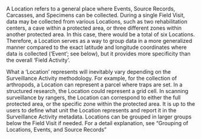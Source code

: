 <!-- # Location {.unnumbered} -->

A Location refers to a general place where Events, Source Records, Carcasses, and Specimens can be collected. During a single Field Visit, data may be collected from various Locations, such as two rehabilitation centers, a cave within a protected area, or three different zones within another protected area. In this case, there would be a total of six Locations. Therefore, a Location serves as a way to group data in a more generalized manner compared to the exact latitude and longitude coordinates where data is collected ('Event'; see below), but it provides more specificity than the overall 'Field Activity'. 

What a 'Location' represents will inevitably vary depending on the Surveillance Activity methodology. For example, for the collection of arthropods, a Location can represent a parcel where traps are set. In a structured research, the Location could represent a grid cell. In scanning surveillance by rangers, the Location can correspond to either the full protected area, or the specific zone within the protected area. It is up to the users to define what unit the Location represents and report it in the Surveillance Activity metadata. Locations can be grouped in larger groups below the Field Visit if needed. For a detail explanation, see "Grouping of Locations, Events, and Source Records"